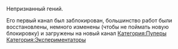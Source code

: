 {{Инфобокс для пуперов
|title2=Пример
|другие_ники=Степан Смольянинов
|image3=[[Файл:LolRuStuff.jpg|left]]
|caption3=Пример
|сферы_творчества=Пример
|год_начала=Примерно 2013
|image4=Пример
|caption4=Пример
|имя_фамилия=Степан Смольянинов (?)
|дата_рождения=17 декабря 1996 г. (?)
|место_проживания=Москва (?)
|ссылки=https://www.youtube.com/channel/UCujLNjkb01Wl7sgLPbPsPBQ
}}
Непризнанный гений.

Его первый канал был заблокирован, большинство работ были восстановлены, немного изменены (чтобы не поймать новую блокировку) и загружены на новый канал
[[Категория:Пуперы]]
[[Категория:Экспериментаторы]]